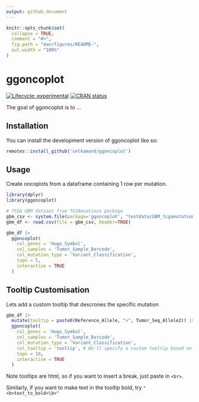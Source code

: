```yaml
---
output: github_document
---
```


<!-- README.md is generated from README.Rmd. Please edit that file -->

```r
knitr::opts_chunk$set(
  collapse = TRUE,
  comment = "#>",
  fig.path = "man/figures/README-",
  out.width = "100%"
)
```

# ggoncoplot

<!-- badges: start -->

[![Lifecycle: experimental](https://img.shields.io/badge/lifecycle-experimental-orange.svg)](https://lifecycle.r-lib.org/articles/stages.html#experimental) [![CRAN status](https://www.r-pkg.org/badges/version/ggoncoplot)](https://CRAN.R-project.org/package=ggoncoplot)

<!-- badges: end -->

The goal of ggoncoplot is to ...

## Installation

You can install the development version of ggoncoplot like so:

``` r
remotes::install_github('selkamand/ggoncoplot')
```

## Usage

Create oncoplots from a dataframe containing 1 row per mutation.

```r
library(dplyr)
library(ggoncoplot)

# TCGA GBM dataset from TCGAmuations package
gbm_csv <- system.file(package='ggoncoplot', "testdata/GBM_tcgamutations_mc3_maf.csv.gz")
gbm_df <- read.csv(file = gbm_csv, header=TRUE)

gbm_df |> 
  ggoncoplot(
    col_genes = 'Hugo_Symbol', 
    col_samples = 'Tumor_Sample_Barcode', 
    col_mutation_type = 'Variant_Classification', 
    topn = 5, 
    interactive = TRUE
  )
```

## Tooltip Customisation


Lets add a custom tooltip that descrones the specific mutation


```r
gbm_df |> 
  mutate(tooltip = paste0(Reference_Allele, ">", Tumor_Seq_Allele2)) |>
  ggoncoplot(
    col_genes = 'Hugo_Symbol', 
    col_samples = 'Tumor_Sample_Barcode', 
    col_mutation_type = 'Variant_Classification', 
    col_tooltip = 'tooltip', # We'll specify a custom tooltip based on our new 'tooltip' column
    topn = 10, 
    interactive = TRUE
  )
```

Note tooltips are html, so if you want to insert a break, just paste in `<br>`.

Similarly, if you want to make text in the tooltip bold, try `"<b>text_to_bold<\b>"`

